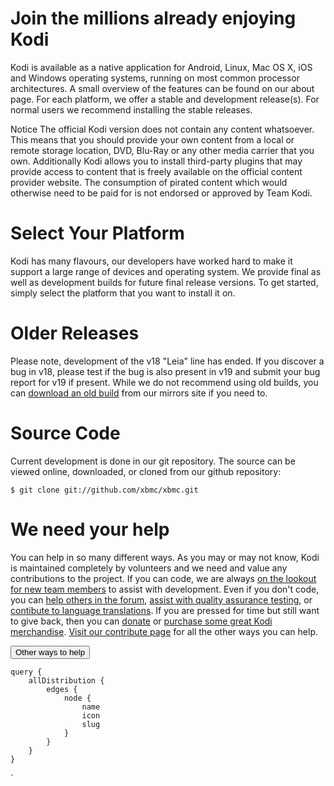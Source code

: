 
<MetadataHeader title="Download" />

# Join the millions already enjoying Kodi

Kodi is available as a native application for Android, Linux, Mac OS X, iOS and Windows operating systems, running on most common processor architectures. A small overview of the features can be found on our about page. For each platform, we offer a stable and development release(s). For normal users we recommend installing the stable releases.

<Card>
  <CardTitle>Notice</CardTitle>
  <CardBody>The official Kodi version does not contain any content whatsoever. This means that you should provide your own content from a local or remote storage location, DVD, Blu-Ray or any other media carrier that you own. Additionally Kodi allows you to install third-party plugins that may provide access to content that is freely available on the official content provider website. The consumption of pirated content which would otherwise need to be paid for is not endorsed or approved by Team Kodi.</CardBody>
</Card>

# Select Your Platform

Kodi has many flavours, our developers have worked hard to make it support a large range of devices and operating system. We provide final as well as development builds for future final release versions. To get started, simply select the platform that you want to install it on.

<IconList items={props.data.allDistribution.edges}
  linkroot='/download/'
  width='90%'
  marginleft='5%'
  marginright='5%'
/>

# Older Releases

Please note, development of the v18 "Leia" line has ended. If you discover a bug in v18, please test if the bug is also present in v19 and submit your bug report for v19 if present. While we do not recommend using old builds, you can [download an old build](http://mirrors.kodi.tv/releases/) from our mirrors site if you need to.

# Source Code

Current development is done in our git repository. The source can be viewed online, downloaded, or cloned from our github repository:

`$ git clone git://github.com/xbmc/xbmc.git`

# We need your help

You can help in so many different ways. As you may or may not know, Kodi is maintained completely by volunteers and we need and value any contributions to the project. If you can code, we are always [on the lookout for new team members](/contribute/developers) to assist with development. Even if you don't code, you can [help others in the forum](https://forum.kodi.tv/), [assist with quality assurance testing](https://kodi.wiki/view/HOW-TO:Help_with_quality_assurance_testing), or [contibute to language translations](https://kodi.wiki/view/Translation_System). If you are pressed for time but still want to give back, then you can [donate](/donate) or [purchase some great Kodi merchandise](/store). [Visit our contribute page](/contribute) for all the other ways you can help.

<Button variant="link" component="a" href="/contribute" isLarge>Other ways to help <ArrowRightIcon/></Button>



    query {
        allDistribution {
            edges {
                node {
                    name
                    icon
                    slug
                }
            }
        }
    }
`